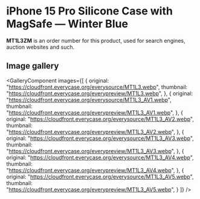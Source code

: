 
# iPhone 15 Pro Silicone Case with MagSafe — Winter Blue

<Callout type='info' emoji='👉🏻'>**MT1L3ZM** is an order number for this product, used for search engines, auction websites and such.</Callout>

## Image gallery

<GalleryComponent
    images={[
      {
        original: "https://cloudfront.everycase.org/everysource/MT1L3.webp",
        thumbnail: "https://cloudfront.everycase.org/everypreview/MT1L3.webp",
      },
      {
        original: "https://cloudfront.everycase.org/everysource/MT1L3_AV1.webp",
        thumbnail: "https://cloudfront.everycase.org/everypreview/MT1L3_AV1.webp",
      },
      {
        original: "https://cloudfront.everycase.org/everysource/MT1L3_AV2.webp",
        thumbnail: "https://cloudfront.everycase.org/everypreview/MT1L3_AV2.webp",
      },
      {
        original: "https://cloudfront.everycase.org/everysource/MT1L3_AV3.webp",
        thumbnail: "https://cloudfront.everycase.org/everypreview/MT1L3_AV3.webp",
      },
      {
        original: "https://cloudfront.everycase.org/everysource/MT1L3_AV4.webp",
        thumbnail: "https://cloudfront.everycase.org/everypreview/MT1L3_AV4.webp",
      },
      {
        original: "https://cloudfront.everycase.org/everysource/MT1L3_AV5.webp",
        thumbnail: "https://cloudfront.everycase.org/everypreview/MT1L3_AV5.webp",
      }
    ]}
  />
